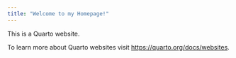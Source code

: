 ```yaml
---
title: "Welcome to my Homepage!"
---
```


This is a Quarto website.

To learn more about Quarto websites visit <https://quarto.org/docs/websites>.

